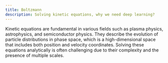 ```yaml
---
title: Boltzmann
description: Solving kinetic equations, why we need deep learning?
---
```



Kinetic equations are fundamental in various fields such as plasma physics, astrophysics, and semiconductor physics. They describe the evolution of particle distributions in phase space, which is a high-dimensional space that includes both position and velocity coordinates. Solving these equations analytically is often challenging due to their complexity and the presence of multiple scales.
